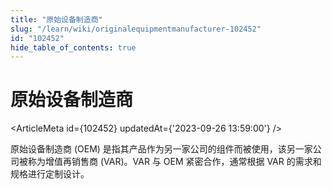 ```yaml
---
title: "原始设备制造商"
slug: "/learn/wiki/originalequipmentmanufacturer-102452"
id: "102452"
hide_table_of_contents: true
---
```



# 原始设备制造商

<ArticleMeta id={102452} updatedAt={'2023-09-26 13:59:00'} />
<div className='border-solid border-b border-t-0 my-4 border-[var(--ifm-color-gray-300)]' />

原始设备制造商 (OEM) 是指其产品作为另一家公司的组件而被使用，该另一家公司被称为增值再销售商 (VAR)。VAR 与 OEM 紧密合作，通常根据 VAR 的需求和规格进行定制设计。
